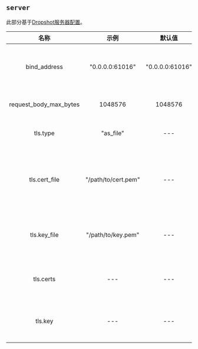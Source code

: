 ## `server`

此部分基于[Dropshot服务器配置](https://github.com/oxidecomputer/dropshot/tree/v0.9.0#dropshot-servers)。

|          名称          |        示例         |     默认值      |           是否必填            |                                                                              描述                                                                              |
| :--------------------: | :-----------------: | :-------------: | :---------------------------: | :------------------------------------------------------------------------------------------------------------------------------------------------------------: |
|      bind_address      |   "0.0.0.0:61016"   | "0.0.0.0:61016" |              是               |                               指定服务器应绑定给定的IP地址和TCP端口。一般来说，服务器可以绑定到多个IP地址和端口，但这还不支持。                                |
| request_body_max_bytes |       1048576       |     1048576     |              是               |                                                   指定请求体允许的最大字节数。更大的请求将收到一个400错误。                                                    |
|        tls.type        |      "as_file"      |       ---       |              否               |                                            指定是否以及如何提供TLS证书和密钥信息。有效值包括"as_file"和"as_bytes"。                                            |
|     tls.cert_file      | "/path/to/cert.pem" |       ---       | 只有当 tls.type = as_file 时  | 指定一个PEM文件的路径，该文件包含了服务器用来证明身份的证书链。第一个证书是终端实体证书，剩下的是指向受信任的CA的中间证书。如果指定，服务器只会为TLS连接监听。 |
|      tls.key_file      | "/path/to/key.pem"  |       ---       | 只有当 tls.type = as_file 时  |                             指定一个PEM编码的PKCS #8文件的路径，该文件包含服务器将使用的私钥。如果指定，服务器只会为TLS连接监听。                              |
|       tls.certs        |         ---         |       ---       | 只有当 tls.type = as_bytes 时 |                                                    和 tls.cert_file 相同，但以证书数据的字节数组形式提供。                                                     |
|        tls.key         |         ---         |       ---       | 只有当 tls.type = as_bytes 时 |                                                      和 tls.key_file 相同，但以键数据的字节数组形式提供。                                                      |
